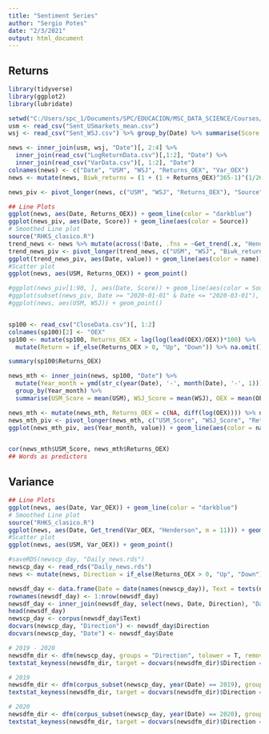 ```yaml
---
title: "Sentiment Series"
author: "Sergio Potes"
date: "2/3/2021"
output: html_document
---
```



## Returns
```r
library(tidyverse)
library(ggplot2)
library(lubridate)

setwd("C:/Users/spc_1/Documents/SPC/EDUCACION/MSC_DATA_SCIENCE/Courses/ST498_Capstone_Project/Milestones/2nd_All_hands_meeting")
usm <- read_csv("Sent_USmarkets_mean.csv")
wsj <- read_csv("Sent_WSJ.csv") %>% group_by(Date) %>% summarise(Score = mean(Polarity))

news <- inner_join(usm, wsj, "Date")[, 2:4] %>%
  inner_join(read_csv("LogReturnData.csv")[,1:2], "Date") %>%
  inner_join(read_csv("VarData.csv")[, 1:2], "Date")
colnames(news) <- c("Date", "USM", "WSJ", "Returns_OEX", "Var_OEX")
news <- mutate(news, Biwk_returns = (1 + (1 + Returns_OEX)^365-1)^(1/26)-1)

news_piv <- pivot_longer(news, c("USM", "WSJ", "Returns_OEX"), "Source", values_to = "Score")

## Line Plots
ggplot(news, aes(Date, Returns_OEX)) + geom_line(color = "darkblue")
ggplot(news_piv, aes(Date, Score)) + geom_line(aes(color = Source))
# Smoothed Line plot
source("RHKS_clasico.R")
trend_news <- news %>% mutate(across(!Date, .fns = ~Get_trend(.x, "Henderson", m = 11))) 
trend_news_piv <- pivot_longer(trend_news, c("USM", "WSJ", "Biwk_returns"))
ggplot(trend_news_piv, aes(Date, value)) + geom_line(aes(color = name))
#Scatter plot
ggplot(news, aes(USM, Returns_OEX)) + geom_point()

#ggplot(news_piv[1:90, ], aes(Date, Score)) + geom_line(aes(color = Source))
#ggplot(subset(news_piv, Date >= "2020-01-01" & Date <= "2020-03-01"), aes(Date, Score)) + geom_line(aes(color = Source))
#ggplot(news, aes(USM, WSJ)) + geom_point()



```

```r
sp100 <- read_csv("CloseData.csv")[, 1:2]
colnames(sp100)[2] <- "OEX"
sp100 <- mutate(sp100, Returns_OEX = lag(log(lead(OEX)/OEX))*100) %>%
  mutate(Return = if_else(Returns_OEX > 0, "Up", "Down")) %>% na.omit()

summary(sp100$Returns_OEX)

news_mth <- inner_join(news, sp100, "Date") %>%
  mutate(Year_month = ymd(str_c(year(Date), '-', month(Date), '-', 1))) %>%
  group_by(Year_month) %>% 
  summarise(USM_Score = mean(USM), WSJ_Score = mean(WSJ), OEX = mean(OEX)) 

news_mth <- mutate(news_mth, Returns_OEX = c(NA, diff(log(OEX)))) %>% na.omit()
news_mth_piv <- pivot_longer(news_mth, c("USM_Score", "WSJ_Score", "Returns_OEX"))
ggplot(news_mth_piv, aes(Year_month, value)) + geom_line(aes(color = name))


cor(news_mth$USM_Score, news_mth$Returns_OEX)
## Words as predictors
```


## Variance

```r
## Line Plots
ggplot(news, aes(Date, Var_OEX)) + geom_line(color = "darkblue")
# Smoothed Line plot
source("RHKS_clasico.R")
ggplot(news, aes(Date, Get_trend(Var_OEX, "Henderson", m = 11))) + geom_line(color = "darkblue")
#Scatter plot
ggplot(news, aes(USM, Var_OEX)) + geom_point()

```

```r
#saveRDS(newscp_day, "Daily_news.rds")
newscp_day <- read_rds("Daily_news.rds")
news <- mutate(news, Direction = if_else(Returns_OEX > 0, "Up", "Down"))

newsdf_day <- data.frame(Date = date(names(newscp_day)), Text = texts(newscp_day))
rownames(newsdf_day) <- 1:nrow(newsdf_day)
newsdf_day <- inner_join(newsdf_day, select(news, Date, Direction), "Date")
head(newsdf_day)
newscp_day <- corpus(newsdf_day$Text)
docvars(newscp_day, "Direction") <- newsdf_day$Direction
docvars(newscp_day, "Date") <- newsdf_day$Date

# 2019 - 2020
newsdfm_dir <- dfm(newscp_day, groups = "Direction", tolower = T, remove_punct = T, remove = c("entk:ent", "numb-numb", "vs", "d", "we've", "q", "april"))
textstat_keyness(newsdfm_dir, target = docvars(newsdfm_dir)$Direction == "Up", measure = "chi2") %>% textplot_keyness()

# 2019
newsdfm_dir <- dfm(corpus_subset(newscp_day, year(Date) == 2019), groups = "Direction", tolower = T, remove_punct = T, remove = c("entk:ent", "numb-numb", "vs", "d", "we've", "q", "numk", "qnum", "would", "november", "march", "october", "february", "ent's"))
textstat_keyness(newsdfm_dir, target = docvars(newsdfm_dir)$Direction == "Up", measure = "chi2") %>% textplot_keyness()

# 2020
newsdfm_dir <- dfm(corpus_subset(newscp_day, year(Date) == 2020), groups = "Direction", tolower = T, remove_punct = T, remove = c("entk:ent", "numb-numb", "vs", "d", "we've", "q", "numk", "qnum", "would", "november", "march", "october", "february", "ent's", "january", "am", "pm"))
textstat_keyness(newsdfm_dir, target = docvars(newsdfm_dir)$Direction == "Up", measure = "chi2") %>% textplot_keyness()

```













